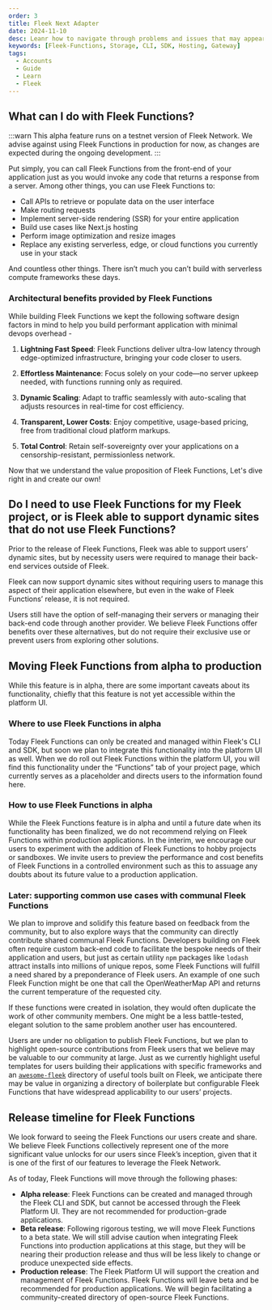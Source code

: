 ```yaml
---
order: 3
title: Fleek Next Adapter
date: 2024-11-10
desc: Leanr how to navigate through problems and issues that may appear as you use Fleek and bring more of your stack to Fleek.
keywords: [Fleek-Functions, Storage, CLI, SDK, Hosting, Gateway]
tags:
  - Accounts
  - Guide
  - Learn
  - Fleek
---
```


## What can I do with Fleek Functions?

:::warn
This alpha feature runs on a testnet version of Fleek Network. We advise against using Fleek Functions in production for now, as changes are expected during the ongoing development.
:::

Put simply, you can call Fleek Functions from the front-end of your application just as you would invoke any code that returns a response from a server. Among other things, you can use Fleek Functions to:

- Call APIs to retrieve or populate data on the user interface
- Make routing requests
- Implement server-side rendering (SSR) for your entire application
- Build use cases like Next.js hosting
- Perform image optimization and resize images
- Replace any existing serverless, edge, or cloud functions you currently use in your stack

And countless other things. There isn’t much you can’t build with serverless compute frameworks these days.

### Architectural benefits provided by Fleek Functions

While building Fleek Functions we kept the following software design factors in mind to help you build performant application with minimal devops overhead -

1. **Lightning Fast Speed**: Fleek Functions deliver ultra-low latency through edge-optimized infrastructure, bringing your code closer to users.

2. **Effortless Maintenance**: Focus solely on your code—no server upkeep needed, with functions running only as required.

3. **Dynamic Scaling**: Adapt to traffic seamlessly with auto-scaling that adjusts resources in real-time for cost efficiency.

4. **Transparent, Lower Costs**: Enjoy competitive, usage-based pricing, free from traditional cloud platform markups.

5. **Total Control**: Retain self-sovereignty over your applications on a censorship-resistant, permissionless network.

Now that we understand the value proposition of Fleek Functions, Let's dive right in and create our own!

<div className="my-12 bg-gray-dark-6 p-[1px]" />

## Do I need to use Fleek Functions for my Fleek project, or is Fleek able to support dynamic sites that do not use Fleek Functions?

Prior to the release of Fleek Functions, Fleek was able to support users’ dynamic sites, but by necessity users were required to manage their back-end services outside of Fleek.

Fleek can now support dynamic sites without requiring users to manage this aspect of their application elsewhere, but even in the wake of Fleek Functions’ release, it is not required.

Users still have the option of self-managing their servers or managing their back-end code through another provider. We believe Fleek Functions offer benefits over these alternatives, but do not require their exclusive use or prevent users from exploring other solutions.

<div className="my-12 bg-gray-dark-6 p-[1px]" />

## Moving Fleek Functions from alpha to production

While this feature is in alpha, there are some important caveats about its functionality, chiefly that this feature is not yet accessible within the platform UI.

### Where to use Fleek Functions in alpha

Today Fleek Functions can only be created and managed within Fleek's CLI and SDK, but soon we plan to integrate this functionality into the platform UI as well. When we do roll out Fleek Functions within the platform UI, you will find this functionality under the “Functions” tab of your project page, which currently serves as a placeholder and directs users to the information found here.

### How to use Fleek Functions in alpha

While the Fleek Functions feature is in alpha and until a future date when its functionality has been finalized, we do not recommend relying on Fleek Functions within production applications. In the interim, we encourage our users to experiment with the addition of Fleek Functions to hobby projects or sandboxes. We invite users to preview the performance and cost benefits of Fleek Functions in a controlled environment such as this to assuage any doubts about its future value to a production application.

### Later: supporting common use cases with communal Fleek Functions

We plan to improve and solidify this feature based on feedback from the community, but to also explore ways that the community can directly contribute shared communal Fleek Functions. Developers building on Fleek often require custom back-end code to facilitate the bespoke needs of their application and users, but just as certain utility `npm` packages like `lodash` attract installs into millions of unique repos, some Fleek Functions will fulfill a need shared by a preponderance of Fleek users. An example of one such Fleek Function might be one that call the OpenWeatherMap API and returns the current temperature of the requested city.

If these functions were created in isolation, they would often duplicate the work of other community members. One might be a less battle-tested, elegant solution to the same problem another user has encountered.

Users are under no obligation to publish Fleek Functions, but we plan to highlight open-source contributions from Fleek users that we believe may be valuable to our community at large. Just as we currently highlight useful templates for users building their applications with specific frameworks and an [`awesome-fleek`](https://github.com/fleekxyz/awesome-fleek) directory of useful tools built on Fleek, we anticipate there may be value in organizing a directory of boilerplate but configurable Fleek Functions that have widespread applicability to our users’ projects.

<div className="my-12 bg-gray-dark-6 p-[1px]" />

## Release timeline for Fleek Functions

We look forward to seeing the Fleek Functions our users create and share. We believe Fleek Functions collectively represent one of the more significant value unlocks for our users since Fleek’s inception, given that it is one of the first of our features to leverage the Fleek Network.

As of today, Fleek Functions will move through the following phases:

- **Alpha release**: Fleek Functions can be created and managed through the Fleek CLI and SDK, but cannot be accessed through the Fleek Platform UI. They are not recommended for production-grade applications.
- **Beta release**: Following rigorous testing, we will move Fleek Functions to a beta state. We will still advise caution when integrating Fleek Functions into production applications at this stage, but they will be nearing their production release and thus will be less likely to change or produce unexpected side effects.
- **Production release**: The Fleek Platform UI will support the creation and management of Fleek Functions. Fleek Functions will leave beta and be recommended for production applications. We will begin facilitating a community-created directory of open-source Fleek Functions.
